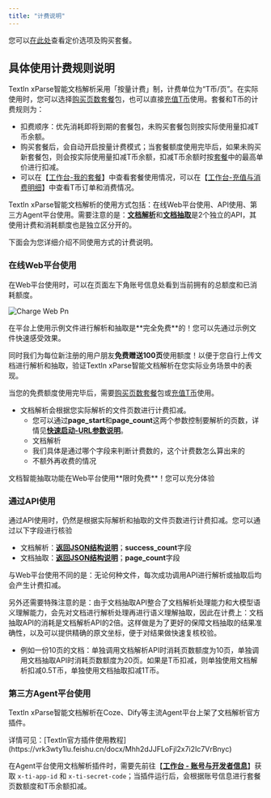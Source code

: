 ```yaml
---
title: "计费说明"
---
```


您可以[在此处](https://www.textin.com/market/chager/pdf_to_markdown?cache=7919)查看定价选项及购买套餐。

## 具体使用计费规则说明

TextIn xParse智能文档解析采用「按量计费」制，计费单位为“T币/页”。在实际使用时，您可以选择[购买页数套餐](https://www.textin.com/market/chager/pdf_to_markdown?cache=7921)包，也可以直接[充值T币](https://www.textin.com/console/dashboard/userCenter/charge)使用。套餐和T币的计费规则为：

- 扣费顺序：优先消耗即将到期的套餐包，未购买套餐包则按实际使用量扣减T币余额。
- 购买套餐后，会自动开启按量计费模式；当套餐额度使用完毕后，如果未购买新套餐包，则会按实际使用量扣减T币余额，扣减T币余额时按[套餐](https://www.textin.com/market/chager/pdf_to_markdown?cache=7921)中的最高单价进行扣减。
- 可以在【[工作台-我的套餐](https://www.textin.com/console/dashboard/userCenter/package_management)】中查看套餐使用情况，可以在【[工作台-充值与消费明细](https://www.textin.com/console/dashboard/userCenter/finance)】中查看T币订单和消费情况。

TextIn xParse智能文档解析的使用方式包括：在线Web平台使用、API使用、第三方Agent平台使用。需要注意的是：[**文档解析**](https://docs.textin.com/api-reference/endpoint/parse)和[**文档抽取**](https://docs.textin.com/api-reference/endpoint/extract)是2个独立的API，其使用计费和消耗额度也是独立区分开的。

下面会为您详细介绍不同使用方式的计费说明。

### 在线Web平台使用

在Web平台使用时，可以在页面左下角账号信息处看到当前拥有的总额度和已消耗额度。

![Charge Web Pn](/images/charge_web.png)

<Tip>
  在平台上使用示例文件进行解析和抽取是**完全免费**的！您可以先通过示例文件快速感受效果。
</Tip>

同时我们为每位新注册的用户朋友**免费赠送100页**使用额度！以便于您自行上传文档进行解析和抽取，验证TextIn xParse智能文档解析在您实际业务场景中的表现。

当您的免费额度使用完毕后，需要[购买页数套餐](https://www.textin.com/market/chager/pdf_to_markdown?cache=7921)包或[充值T币](https://www.textin.com/console/dashboard/userCenter/charge)使用。

- 文档解析会根据您实际解析的文件页数进行计费扣减。
  - 您可以通过**page_start**和**page_count**这两个参数控制要解析的页数，详情见[**快速启动-URL参数说明**](https://docs.textin.com/xparse/parse-quickstart)。
  - 文档解析
  - 我们具体是通过哪个字段来判断计费数的，这个计费数怎么算出来的
  - 不额外再收费的情况

<Tip>
  文档智能抽取功能在Web平台使用**限时免费**！您可以充分体验
</Tip>

### 通过API使用

通过API使用时，仍然是根据实际解析和抽取的文件页数进行计费扣减。您可以通过以下字段进行核验

- 文档解析：[**返回JSON结构说明**](https://docs.textin.com/xparse/parse-getjson)；**success_count**字段
- 文档抽取：[**返回JSON结构说明**](https://docs.textin.com/xparse/extract-getjson)；**page_count**字段

与Web平台使用不同的是：无论何种文件，每次成功调用API进行解析或抽取后均会产生计费扣减。

另外还需要特殊注意的是：由于文档抽取API整合了文档解析处理能力和大模型语义理解能力，会先对文档进行解析处理再进行语义理解抽取，因此在计费上：文档抽取API的消耗是文档解析API的2倍。这样做是为了更好的保障文档抽取的结果准确性，以及可以提供精确的原文坐标，便于对结果做快速复核校验。

- 例如一份10页的文档：单独调用文档解析API时消耗页数额度为10页，单独调用文档抽取API时消耗页数额度为20页。如果是T币扣减，则单独使用文档解析扣减0.5T币，单独使用文档抽取扣减1T币。

### 第三方Agent平台使用

TextIn xParse智能文档解析在Coze、Dify等主流Agent平台上架了文档解析官方插件。

<Tip>
  详情可见：[TextIn官方插件使用教程](https://vrk3wty1lu.feishu.cn/docx/Mhh2dJJFLoFjl2x7i2Ic7VrBnyc)
</Tip>

在Agent平台使用文档解析插件时，需要先前往【[**工作台 - 账号与开发者信息**](https://www.textin.com/console/dashboard/setting)】获取 `x-ti-app-id` 和 `x-ti-secret-code`；当插件运行后，会根据账号信息进行套餐页数额度和T币余额扣减。